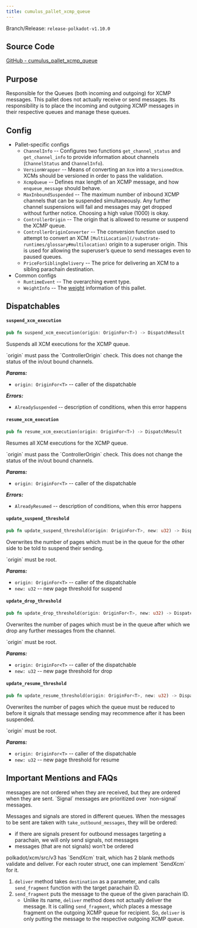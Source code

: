 ```yaml
---
title: cumulus_pallet_xcmp_queue
---
```


Branch/Release: `release-polkadot-v1.10.0`

## Source Code

[GitHub - cumulus_pallet_xcmp_queue](https://github.com/paritytech/polkadot-sdk/blob/release-polkadot-v1.10.0/cumulus/pallets/xcmp-queue/src/lib.rs)

## Purpose

Responsible for the Queues (both incoming and outgoing) for XCMP messages. This pallet does not actually receive or send messages. Its responsibility is to place the incoming and outgoing XCMP messages in their respective queues and manage these queues.

## Config

* Pallet-specific configs
  * `ChannelInfo` -- Configures two functions `get_channel_status` and `get_channel_info` to provide information about channels (`ChannelStatus` and `ChannelInfo`).
  * `VersionWrapper` -- Means of converting an `Xcm` into a `VersionedXcm`. XCMs should be versioned in order to pass the validation.
  * `XcmpQueue` -- Defines max length of an XCMP message, and how `enqueue_message` should behave.
  * `MaxInboundSuspended` -- The maximum number of inbound XCMP channels that can be suspended simultaneously. Any further channel suspensions will fail and messages may get dropped without further notice. Choosing a high value (1000) is okay.
  * `ControllerOrigin` -- The origin that is allowed to resume or suspend the XCMP queue.
  * `ControllerOriginConverter` -- The conversion function used to attempt to convert an XCM `[MultiLocation](/substrate-runtimes/glossary#multilocation)` origin to a superuser origin. This is used for allowing the superuser’s queue to send messages even to paused queues.
  * `PriceForSiblingDelivery` -- The price for delivering an XCM to a sibling parachain destination.
* Common configs
  * `RuntimeEvent` -- The overarching event type.
  * `WeightInfo` -- The [weight](/substrate-runtimes/glossary#weight) information of this pallet.

## Dispatchables

#### `suspend_xcm_execution`
```rust
pub fn suspend_xcm_execution(origin: OriginFor<T>) -> DispatchResult
```
Suspends all XCM executions for the XCMP queue.

<Callout type='warn'>
`origin` must pass the `ControllerOrigin` check.
</Callout>
<Callout>
This does not change the status of the in/out bound channels.
</Callout>

***Params:***

* `origin: OriginFor<T>` -- caller of the dispatchable

***Errors:***

* `AlreadySuspended` -- description of conditions, when this error happens

#### `resume_xcm_execution`
```rust
pub fn resume_xcm_execution(origin: OriginFor<T>) -> DispatchResult
```
Resumes all XCM executions for the XCMP queue.

<Callout type='warn'>
`origin` must pass the `ControllerOrigin` check.
</Callout>
<Callout>
This does not change the status of the in/out bound channels.
</Callout>

***Params:***

* `origin: OriginFor<T>` -- caller of the dispatchable

***Errors:***

* `AlreadyResumed` -- description of conditions, when this error happens

#### `update_suspend_threshold`
```rust
pub fn update_suspend_threshold(origin: OriginFor<T>, new: u32) -> DispatchResult
```
Overwrites the number of pages which must be in the queue for the other side to be told to suspend their sending.

<Callout type='warn'>
`origin` must be root.
</Callout>

***Params:***

* `origin: OriginFor<T>` -- caller of the dispatchable
* `new: u32` -- new page threshold for suspend

#### `update_drop_threshold`
```rust
pub fn update_drop_threshold(origin: OriginFor<T>, new: u32) -> DispatchResult
```
Overwrites the number of pages which must be in the queue after which we drop any further messages from the channel.

<Callout type='warn'>
`origin` must be root.
</Callout>

***Params:***

* `origin: OriginFor<T>` -- caller of the dispatchable
* `new: u32` -- new page threshold for drop

#### `update_resume_threshold`
```rust
pub fn update_resume_threshold(origin: OriginFor<T>, new: u32) -> DispatchResult
```
Overwrites the number of pages which the queue must be reduced to before it signals that message sending may recommence after it has been suspended.

<Callout type='warn'>
`origin` must be root.
</Callout>

***Params:***

* `origin: OriginFor<T>` -- caller of the dispatchable
* `new: u32` -- new page threshold for resume

## Important Mentions and FAQs

<Callout type='warn'>
messages are not ordered when they are received, but they are ordered when they are sent. `Signal` messages are prioritized over `non-signal` messages.
</Callout>

Messages and signals are stored in different queues. When the messages to be sent are taken with `take_outbound_messages`, they will be ordered:

* if there are signals present for outbound messages targeting a parachain, we will only send signals, not messages
* messages (that are not signals) won’t be ordered

<Callout>
polkadot/xcm/src/v3 has `SendXcm` trait, which has 2 blank methods validate and deliver. For each router struct, one can implement `SendXcm` for it.
</Callout>

1. `deliver` method takes `destination` as a parameter, and calls `send_fragment` function with the target parachain ID.
2. `send_fragment` puts the message to the queue of the given parachain ID.
   - Unlike its name, `deliver` method does not actually deliver the message. It is calling `send_fragment`, which places a message fragment on the outgoing XCMP queue for recipient. So, `deliver` is only putting the message to the respective outgoing XCMP queue.
